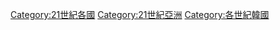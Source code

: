 [[Category:21世紀各國|Category:21世紀各國]]
[[Category:21世紀亞洲|Category:21世紀亞洲]]
[[Category:各世紀韓國|Category:各世紀韓國]]